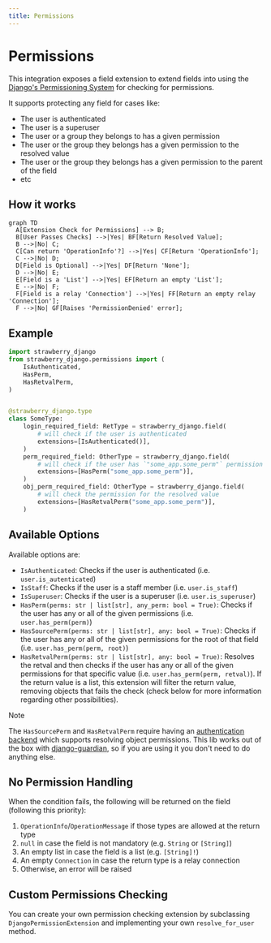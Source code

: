 ```yaml
---
title: Permissions
---
```


# Permissions

This integration exposes a field extension to extend fields into using the
[Django's Permissioning System](https://docs.djangoproject.com/en/4.2/topics/auth/default/)
for checking for permissions.

It supports protecting any field for cases like:

- The user is authenticated
- The user is a superuser
- The user or a group they belongs to has a given permission
- The user or the group they belongs has a given permission to the resolved value
- The user or the group they belongs has a given permission to the parent of the field
- etc

## How it works

```mermaid
graph TD
  A[Extension Check for Permissions] --> B;
  B[User Passes Checks] -->|Yes| BF[Return Resolved Value];
  B -->|No| C;
  C[Can return 'OperationInfo'?] -->|Yes| CF[Return 'OperationInfo'];
  C -->|No| D;
  D[Field is Optional] -->|Yes| DF[Return 'None'];
  D -->|No| E;
  E[Field is a 'List'] -->|Yes| EF[Return an empty 'List'];
  E -->|No| F;
  F[Field is a relay 'Connection'] -->|Yes| FF[Return an empty relay 'Connection'];
  F -->|No| GF[Raises 'PermissionDenied' error];
```

## Example

```python title="types.py"
import strawberry_django
from strawberry_django.permissions import (
    IsAuthenticated,
    HasPerm,
    HasRetvalPerm,
)


@strawberry_django.type
class SomeType:
    login_required_field: RetType = strawberry_django.field(
        # will check if the user is authenticated
        extensions=[IsAuthenticated()],
    )
    perm_required_field: OtherType = strawberry_django.field(
        # will check if the user has `"some_app.some_perm"` permission
        extensions=[HasPerm("some_app.some_perm")],
    )
    obj_perm_required_field: OtherType = strawberry_django.field(
        # will check the permission for the resolved value
        extensions=[HasRetvalPerm("some_app.some_perm")],
    )
```

## Available Options

Available options are:

- `IsAuthenticated`: Checks if the user is authenticated (i.e. `user.is_autenticated`)
- `IsStaff`: Checks if the user is a staff member (i.e. `user.is_staff`)
- `IsSuperuser`: Checks if the user is a superuser (i.e. `user.is_superuser`)
- `HasPerm(perms: str | list[str], any_perm: bool = True)`: Checks if the user has any or all of
  the given permissions (i.e. `user.has_perm(perm)`)
- `HasSourcePerm(perms: str | list[str], any: bool = True)`: Checks if the user has any or all
  of the given permissions for the root of that field (i.e. `user.has_perm(perm, root)`)
- `HasRetvalPerm(perms: str | list[str], any: bool = True)`: Resolves the retval and then
  checks if the user has any or all of the given permissions for that specific value
  (i.e. `user.has_perm(perm, retval)`). If the return value is a list, this extension
  will filter the return value, removing objects that fails the check (check below for more
  information regarding other possibilities).

> [!NOTE]
> The `HasSourcePerm` and `HasRetvalPerm` require having an
> [authentication backend](https://docs.djangoproject.com/en/4.2/topics/auth/customizing/)
> which supports resolving object permissions. This lib works out of the box with
> [django-guardian](https://django-guardian.readthedocs.io/en/stable/), so if you are
> using it you don't need to do anything else.
> 


## No Permission Handling

When the condition fails, the following will be returned on the field (following this priority):

1. `OperationInfo`/`OperationMessage` if those types are allowed at the return type
2. `null` in case the field is not mandatory (e.g. `String` or `[String]`)
3. An empty list in case the field is a list (e.g. `[String]!`)
4. An empty `Connection` in case the return type is a relay connection
5. Otherwise, an error will be raised

## Custom Permissions Checking

You can create your own permission checking extension by subclassing
`DjangoPermissionExtension` and implementing your own `resolve_for_user` method.